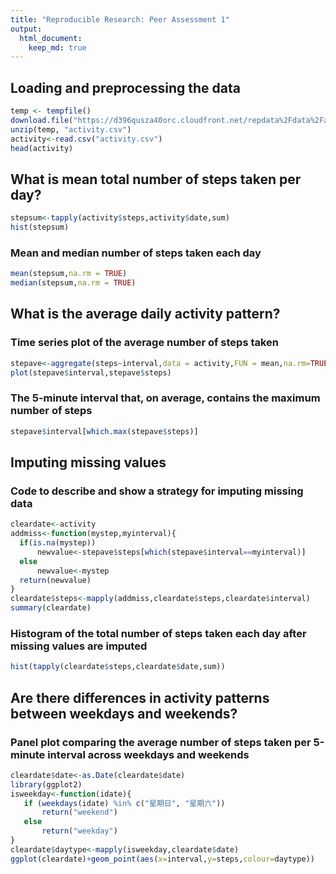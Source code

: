 ```yaml
---
title: "Reproducible Research: Peer Assessment 1"
output: 
  html_document:
    keep_md: true
---
```



## Loading and preprocessing the data
```R
temp <- tempfile()
download.file("https://d396qusza40orc.cloudfront.net/repdata%2Fdata%2Factivity.zip", destfile = temp )
unzip(temp, "activity.csv")
activity<-read.csv("activity.csv")
head(activity)
```


## What is mean total number of steps taken per day?
```R
stepsum<-tapply(activity$steps,activity$date,sum)
hist(stepsum)
```
### Mean and median number of steps taken each day
```R
mean(stepsum,na.rm = TRUE)
median(stepsum,na.rm = TRUE)
```


## What is the average daily activity pattern?
### Time series plot of the average number of steps taken
```R
stepave<-aggregate(steps~interval,data = activity,FUN = mean,na.rm=TRUE)
plot(stepave$interval,stepave$steps)
```
### The 5-minute interval that, on average, contains the maximum number of steps
```R
stepave$interval[which.max(stepave$steps)]
```


## Imputing missing values
### Code to describe and show a strategy for imputing missing data
```R
cleardate<-activity
addmiss<-function(mystep,myinterval){
  if(is.na(mystep))
      newvalue<-stepave$steps[which(stepave$interval==myinterval)]
  else
      newvalue<-mystep
  return(newvalue)
}
cleardate$steps<-mapply(addmiss,cleardate$steps,cleardate$interval)
summary(cleardate)
```

### Histogram of the total number of steps taken each day after missing values are imputed
```R
hist(tapply(cleardate$steps,cleardate$date,sum))
```


## Are there differences in activity patterns between weekdays and weekends?
### Panel plot comparing the average number of steps taken per 5-minute interval across weekdays and weekends
```R
cleardate$date<-as.Date(cleardate$date)
library(ggplot2)
isweekday<-function(idate){
   if (weekdays(idate) %in% c("星期日", "星期六"))
       return("weekend")
   else
       return("weekday")
}
cleardate$daytype<-mapply(isweekday,cleardate$date)
ggplot(cleardate)+geom_point(aes(x=interval,y=steps,colour=daytype))
```
